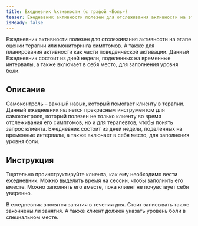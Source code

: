 ```yaml
---
title: Ежедневник Активности (с графой «Боль»)
teaser: Ежедневник активности полезен для отслеживания активности на этапе оценки терапии или мониторинга симптомов. А также для планирования активности как части поведенческой активации. Данный Ежедневник состоит из дней недели, поделенных на временные интервалы, а также включает в себя место, для заполнения уровня боли.
isReady: false
---
```


Ежедневник активности полезен для отслеживания активности на этапе оценки терапии или мониторинга симптомов. А также для планирования активности как части поведенческой активации. Данный Ежедневник состоит из дней недели, поделенных на временные интервалы, а также включает в себя место, для заполнения уровня боли.

## Описание

Самоконтроль – важный навык, который помогает клиенту в терапии. Данный
ежедневник является прекрасным инструментом для самоконтроля, который
полезен не только клиенту во время отслеживания его симптомов, но и для
терапевтов, чтобы понять запрос клиента. Ежедневник состоит из дней
недели, поделенных на временные интервалы, а также включает в себя
место, для заполнения уровня боли.

## Инструкция

Тщательно проинструктируйте клиента, как ему необходимо вести
ежедневник. Можно выделить время на сессии, чтобы заполнить его вместе.
Можно заполнять его вместе, пока клиент не почувствует себя уверенно.

В ежедневник вносятся занятия в течении дня. Стоит записывать также
закончены ли занятия. А также клиент должен указать уровень боли в
специальном месте.
